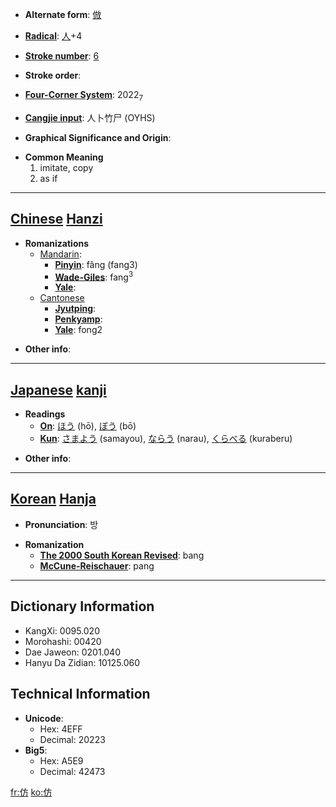 * '''Alternate form''': [[倣]]

* '''[[Wiktionary:Chinese radical index| Radical]]''': [[Wiktionary:Chinese radical index 人|人]]+4

* '''[[Wiktionary:Chinese total strokes index|Stroke number]]''': [[Wiktionary:Chinese total strokes index 6|6]]

* '''Stroke order''': 

* '''[[Wiktionary:Chinese four corner index|Four-Corner System]]''': 2022<sub>7</sub>

* '''[[Wiktionary:Chinese Cangjie index|Cangjie input]]''': 人卜竹尸 (OYHS)

* '''Graphical Significance and Origin''': 

* '''Common Meaning'''
*#imitate, copy
*# as if


----

== [[Chinese]] [[Hanzi]] ==

* '''Romanizations'''
** [[Mandarin]]:
*** '''[[Pinyin]]''': fǎng (fang3)
*** '''[[Wade-Giles]]''': fang<sup>3</sup>
*** '''[[Yale]]''': 
**[[Cantonese]]
***'''[[Jyutping]]''':
***'''[[Penkyamp]]''': 
***'''[[Yale]]''': fong2

* '''Other info''': 

----

== [[Japanese]] [[kanji]] ==

* '''Readings'''
** '''[[On]]''': [[ほう]] (hō), [[ぼう]] (bō)
** '''[[Kun]]''': [[さまよう]] (samayou), [[ならう]] (narau), [[くらべる]] (kuraberu)

* '''Other info''':  

----

== [[Korean]] [[Hanja]] ==

* '''Pronunciation''': 방

* '''Romanization'''
** '''[[The 2000 South Korean Revised Romanization|The 2000 South Korean Revised]]''': bang
** '''[[McCune-Reischauer]]''': pang

----

== Dictionary Information ==

* KangXi: 0095.020
* Morohashi: 00420
* Dae Jaweon: 0201.040
* Hanyu Da Zidian: 10125.060

== Technical Information ==

* '''Unicode''':
** Hex: 4EFF
** Decimal: 20223
* '''Big5''':
** Hex: A5E9
** Decimal: 42473

[[fr:仿]]
[[ko:仿]]